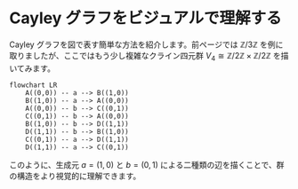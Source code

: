 # Cayley グラフをビジュアルで理解する

Cayley グラフを図で表す簡単な方法を紹介します。前ページでは $\mathbb{Z}/3\mathbb{Z}$ を例に取りましたが、ここではもう少し複雑なクライン四元群 $V_4 \cong \mathbb{Z}/2\mathbb{Z} \times \mathbb{Z}/2\mathbb{Z}$ を描いてみます。

```mermaid
flowchart LR
    A((0,0)) -- a --> B((1,0))
    B((1,0)) -- a --> A((0,0))
    A((0,0)) -- b --> C((0,1))
    C((0,1)) -- b --> A((0,0))
    B((1,0)) -- b --> D((1,1))
    D((1,1)) -- b --> B((1,0))
    C((0,1)) -- a --> D((1,1))
    D((1,1)) -- a --> C((0,1))
```

このように、生成元 $a=(1,0)$ と $b=(0,1)$ による二種類の辺を描くことで、群の構造をより視覚的に理解できます。
